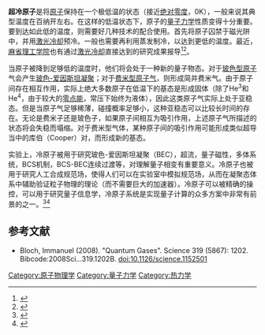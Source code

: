 {{noteTA
|G1=Physics
}}
'''超冷原子'''是将[[原子|原子]]保持在一个极低温的状态（接近[[绝对零度|绝对零度]]，0K），一般来说其典型温度在百纳开左右。在这样的低温状态下，原子的[[量子力学|量子力学]]性质变得十分重要。要到达如此低的温度，则需要好几种技术的配合使用。首先将原子囚禁于磁光阱中，并用[[激光冷却|激光冷却]]预冷。一般也需要再利用蒸发制冷，以达到更低的温度。最近，[[麻省理工学院|麻省理工学院]]也有通过[[激光冷却|激光冷却]]直接达到{{le|量子简并物态|Degenerate matter}}的研究成果报导<ref>{{cite journal |author1=Jiazhong Hu |author2=Alban Urvoy |author3=Zachary Vendeiro |author4=Valentin Crépel |author5=Wenlan Chen |author6=Vladan Vuletić |title=Creation of a Bose-condensed gas of 87Rb by laser cooling |journal=Science |date=24 Nov 2017 |volume=358 |issue=6366 |pages=1078-1080 |doi=10.1126/science.aan5614 |url=https://science.sciencemag.org/content/358/6366/1078 |accessdate=2020-08-03}}</ref><ref>{{cite journal |last1=Solano |first1=Pablo |last2=Duan |first2=Yiheng |last3=Chen |first3=Yu-Ting |last4=Rudelis |first4=Alyssa |last5=Chin |first5=Cheng |last6=Vuletić |first6=Vladan |title=Strongly Correlated Quantum Gas Prepared by Direct Laser Cooling |journal=Physical Review Letters |date=2019-10-24 |volume=123 |issue=17 |page=3401 |doi=10.1103/PhysRevLett.123.173401 |url=https://journals.aps.org/prl/abstract/10.1103/PhysRevLett.123.173401 |accessdate=2020-08-03}}</ref>。

当原子被降到足够低的温度时，他们将会处于一种新的量子物态。对于[[玻色子|玻色型原子]]气会产生[[玻色-爱因斯坦凝聚|玻色-爱因斯坦凝聚]]；对于[[费米子|费米型原子气]]，则形成简并费米气。由于原子间存在相互作用，实际上绝大多数原子在低温下的基态是形成固体（除了He<sup>3</sup>和He<sup>4</sup>，由于较大的[[零点能|零点能]]，常压下始终为液体），因此这类原子气实际上处于亚稳态。但是当原子气足够稀薄，碰撞概率足够小，这种亚稳态可以比较长时间的存在。无论是费米子还是玻色子，如果原子间相互为吸引作用，上述原子气所描述的状态将会失稳而塌缩。对于费米型气体，某种原子间的吸引作用可能形成类似超导当中的库伯（Cooper）对，而形成新的基态。

实验上，冷原子被用于研究玻色-爱因斯坦凝聚（BEC），超流，量子磁性，多体系统，BCS机制，BCS-BEC连续过渡等，对理解量子相变有重要意义。冷原子也被用于研究人工合成规范场，使得人们可以在实验室中模拟规范场，从而在凝聚态体系中辅助验证粒子物理的理论（而不需要巨大的加速器）。冷原子可以被精确的操控，可以用于研究量子信息学，冷原子系统是实现量子计算的众多方案中非常有前景的之一。<ref>{{Cite journal|title = Quantum simulations with ultracold quantum gases|url = http://www.nature.com/doifinder/10.1038/nphys2259|journal = Nature Physics|pages = 267–276|volume = 8|issue = 4|doi = 10.1038/nphys2259|first = Immanuel|last = Bloch|first2 = Jean|last2 = Dalibard|first3 = Sylvain|last3 = Nascimbène|bibcode = 2012NatPh...8..267B }}</ref><ref>{{cite journal |last1=Altman |first1=Ehud |last2=Brown |first2=Kenneth R. |last3=Carleo |first3=Giuseppe |last4=Carr |first4=Lincoln D. |last5=Demler |first5=Eugene |last6=Chin |first6=Cheng |last7=DeMarco |first7=Brian |last8=Economou |first8=Sophia E. |last9=Eriksson |first9=Mark A. |last10=Fu |first10=Kai-Mei C. |last11=Greiner |first11=Markus |last12=Hazzard |first12=Kaden R. A. |last13=Hulet |first13=Randall G. |last14=Kollar |first14=Alicia J. |last15=Lev |first15=Benjamin L. |last16=Lukin |first16=Mikhail D. |last17=Ma |first17=Ruichao |last18=Mi |first18=Xiao |last19=Misra |first19=Shashank |last20=Monroe |first20=Christopher |last21=Murch |first21=Kater |last22=Nazario |first22=Zaira |last23=Ni |first23=Kang-Kuen |last24=Potter |first24=Andrew C. |last25=Roushan |first25=Pedram |last26=Saffman |first26=Mark |last27=Schleier-Smith |first27=Monika |last28=Siddiqi |first28=Irfan |last29=Simmonds |first29=Raymond |last30=Singh |first30=Meenakshi |last31=Spielman |first31=I. B. |last32=Temme |first32=Kristan |last33=Weiss |first33=David S. |last34=Vuckovic |first34=Jelena |last35=Vuletic |first35=Vladan |last36=Ye |first36=Jun |last37=Zwierlein |first37=Martin |title=Quantum Simulators: Architectures and Opportunities |journal=arXiv:1912.06938 [cond-mat, physics:physics, physics:quant-ph] |date=2019-12-20 |url=https://arxiv.org/abs/1912.06938}}</ref>

==参考文献==
{{reflist}}
*Bloch, Immanuel (2008). "Quantum Gases". Science 319 (5867): 1202. Bibcode:2008Sci...319.1202B. doi:10.1126/science.1152501

[[Category:原子物理学|Category:原子物理学]]
[[Category:量子力学|Category:量子力学]]
[[Category:热力学|Category:热力学]]